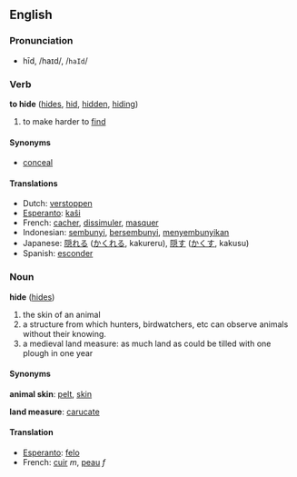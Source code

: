 ==English==
=== Pronunciation ===
*hīd, /haɪd/, /<tt>haId</tt>/

=== Verb ===
'''to hide''' ([[hides]], [[hid]], [[hidden]], [[hiding]])

# to make harder to [[find]]

==== Synonyms ====
*[[conceal]]

==== Translations ====
*Dutch: [[verstoppen]]
*[[Esperanto]]: [[kaŝi]]
*French: [[cacher]], [[dissimuler]], [[masquer]]
*Indonesian: [[sembunyi]], [[sembunyi|bersembunyi]], [[sembunyi|menyembunyikan]]
*Japanese: [[隠れる]] ([[かくれる]], kakureru), [[隠す]] ([[かくす]], kakusu)
*Spanish: [[esconder]]

===Noun===
'''hide''' ([[hides]])

# the skin of an animal
# a structure from which hunters, birdwatchers, etc can observe animals without their knowing.
# a medieval land measure: as much land as could be tilled with one plough in one year

====Synonyms====
'''animal skin''': [[pelt]], [[skin]]

'''land measure''': [[carucate]]

==== Translation ====
*[[Esperanto]]: [[felo]]
*French: [[cuir]] ''m'', [[peau]] ''f''